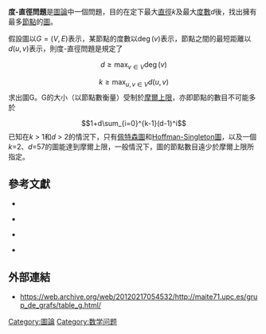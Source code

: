 {{Link style|time=2015-12-13T13:31:56+00:00}}
'''度-直徑問題'''是[[圖論|圖論]]中一個問題，目的在定下最大[[直徑|直徑]]''k''及最大[[圖#基本術語|度數]]''d''後，找出擁有最多[[節點|節點]]的[[圖|圖]]。

假設圖以<math>G=(V,E)</math>表示，某節點的度數以<math>\deg(v)</math>表示，節點之間的最短距離以<math>d(u,v)</math>表示，則度-直徑問題是規定了
:<math>d \ge \max_{v\in V} \deg(v)</math>
:<math>k \ge \max_{u,v\in V} d(u,v)</math>
求出圖G。G的大小（以節點數衡量）受制於[[摩爾圖|摩爾上限]]，亦即節點的數目不可能多於
:<math>1+d\sum_{i=0}^{k-1}(d-1)^i</math>
已知在''k'' > 1和''d'' > 2的情況下，只有[[佩特森圖|佩特森圖]]和[[:en:Hoffman-Singleton_graph|Hoffman-Singleton圖]]，以及一個''k''=2、''d''=57的圖能達到摩爾上限，一般情況下，圖的節點數目遠少於摩爾上限所指定。

== 參考文獻 ==
* {{citation
  | last1 = Bannai
  | first1 = E.
  | last2 = Ito
  | first2 = T.
  | title = On Moore graphs
  | journal = J. Fac. Sci. Univ. Tokyo Ser. A
  | volume = 20
  | pages = 191–208
  | year = 1973
  | id = {{MathSciNet | id = 0323615}}}}

* {{citation
  | last1 = Hoffman
  | first1 = Alan J.
  | last2 = Singleton
  | first2 = Robert R.
  | title = Moore graphs with diameter 2 and 3
  | journal = IBM Journal of Research and Development
  | volume = 5
  | issue = 4
  | year = 1960
  | pages = 497–504
  | url = http://www.research.ibm.com/journal/rd/045/ibmrd0405H.pdf
  | id = {{MathSciNet | id = 0140437}}
  | accessdate = 2010-05-04
  | archive-date = 2008-05-18
  | archive-url = https://web.archive.org/web/20080518053636/http://www.research.ibm.com/journal/rd/045/ibmrd0405H.pdf
  }}

* {{citation
  | title = There is no irregular Moore graph
  | last = Singleton
  | first = Robert R.
  | journal = [[American_Mathematical_Monthly|American Mathematical Monthly]]
  | volume = 75
  | issue = 1
  | pages = 42–43
  | year = 1968
  | url = http://www.jstor.org/view/00029890/di991528/99p1853x/0
  | id = {{MathSciNet | id = 0225679}}}}

* {{citation
 |last1        = Miller
 |first1       = Mirka
 |last2        = Širáň
 |first2       = Jozef
 |title        = Moore graphs and beyond: A survey of the degree/diameter problem
 |journal      = Electronic Journal of Combinatorics
 |volume       = Dynamic survey
 |pages        = DS14
 |year         = 2005
 |url          = http://www.combinatorics.org/Surveys/ds14.pdf
 |access-date  = 2010-05-04
 |archive-url  = https://web.archive.org/web/20120118062934/http://www.combinatorics.org/Surveys/ds14.pdf
 |archive-date = 2012-01-18
 |dead-url     = yes
}}

==外部連結==
* https://web.archive.org/web/20120217054532/http://maite71.upc.es/grup_de_grafs/table_g.html/

[[Category:圖論|Category:圖論]]
[[Category:数学问题|Category:数学问题]]
